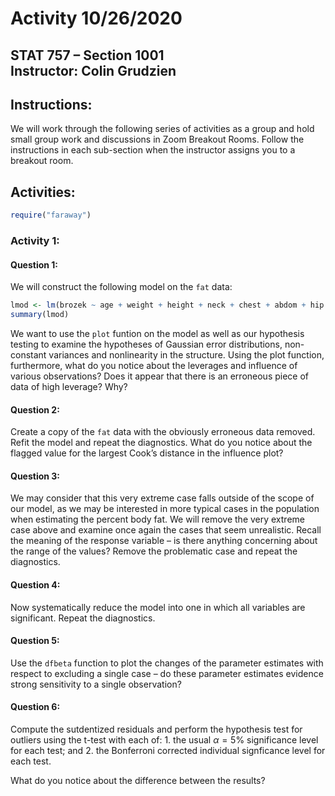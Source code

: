 # Activity 10/26/2020

## STAT 757 -- Section 1001 <br> Instructor: Colin Grudzien<br>

## Instructions:
We will work through the following series of activities as a group and hold small group work and discussions in Zoom Breakout Rooms.  Follow the instructions in each sub-section when the instructor assigns you to a breakout room.

## Activities:
```r
require("faraway")
```

### Activity 1:

#### Question 1:
We will construct the following model on the `fat` data:
```r
lmod <- lm(brozek ~ age + weight + height + neck + chest + abdom + hip + thigh + knee + ankle + biceps + forearm + wrist, data=fat)
summary(lmod)
```

We want to use the `plot` funtion on the model as well as our hypothesis testing to examine the hypotheses of Gaussian error distributions, non-constant variances and nonlinearity in the structure. Using the plot function, furthermore, what do you notice about the leverages and influence of various observations?  Does it appear that there is an erroneous piece of data of high leverage?  Why?



#### Question 2:
Create a copy of the `fat` data with the obviously erroneous data removed.  Refit the model and repeat the diagnostics.  What do you notice about the flagged value for the largest Cook's distance in the influence plot?



#### Question 3:
We may consider that this very extreme case falls outside of the scope of our model, as we may be interested in more typical cases in the population when estimating the percent body fat. We will remove the very extreme case above and examine once again the cases that seem unrealistic.  Recall the meaning of the response variable -- is there anything concerning about the range of the values?  Remove the problematic case and repeat the diagnostics.





#### Question 4:
Now systematically reduce the model into one in which all variables are significant.  Repeat the diagnostics.



#### Question 5:
Use the `dfbeta` function to plot the changes of the parameter estimates with respect to excluding a single case -- do these parameter estimates evidence strong sensitivity to a single observation?



#### Question 6:
Compute the sutdentized residuals and perform the hypothesis test for outliers using the t-test with each of:
 1. the usual $\alpha=5\%$ significance level for each test; and
 2. the Bonferroni corrected individual signficance level for each test.
 
What do you notice about the difference between the results?

